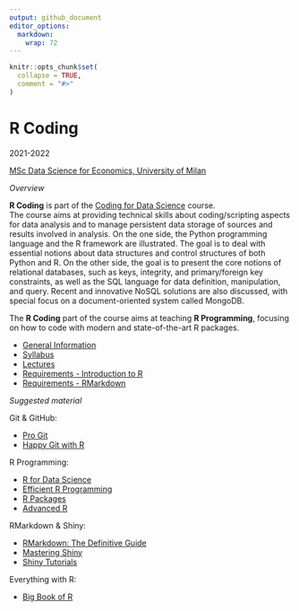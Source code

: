 ```yaml
---
output: github_document
editor_options: 
  markdown: 
    wrap: 72
---
```


```r
knitr::opts_chunk$set(
  collapse = TRUE,
  comment = "#>"
)
```

# R Coding

2021-2022

[MSc Data Science for Economics, University of
Milan](https://dse.cdl.unimi.it/en)

*Overview*

**R Coding** is part of the [Coding for Data
Science](https://www.unimi.it/it/corsi/insegnamenti-dei-corsi-di-laurea/2022/coding-data-science-and-data-management)
course.  
The course aims at providing technical skills about coding/scripting
aspects for data analysis and to manage persistent data storage of
sources and results involved in analysis. On the one side, the Python
programming language and the R framework are illustrated. The goal is to
deal with essential notions about data structures and control structures
of both Python and R. On the other side, the goal is to present the core
notions of relational databases, such as keys, integrity, and
primary/foreign key constraints, as well as the SQL language for data
definition, manipulation, and query. Recent and innovative NoSQL
solutions are also discussed, with special focus on a document-oriented
system called MongoDB.

The **R Coding** part of the course aims at teaching **R Programming**,
focusing on how to code with modern and state-of-the-art R packages.

-   [General
    Information](https://marcozanotti.github.io/rcoding-course/general-infos/rcod_description.html)  
-   [Syllabus](https://marcozanotti.github.io/rcoding-course/general-infos/rcod_syllabus.html)  
-   [Lectures](https://github.com/marcozanotti/rcoding-course/tree/master/R)  
-   [Requirements - Introduction to
    R](https://marcozanotti.github.io/rcoding-course/R/rcod_lecture0/rcod_lecture0_intro2R.html)
-   [Requirements -
    RMarkdown](https://marcozanotti.github.io/rcoding-course/R/rcod_lecture0/rcod_lecture0_rmarkdown.html)

*Suggested material*

Git & GitHub:

-   [Pro Git](https://git-scm.com/book/en/v2)  
-   [Happy Git with R](https://happygitwithr.com/index.html)

R Programming:

-   [R for Data Science](https://r4ds.had.co.nz/)  
-   [Efficient R
    Programming](https://csgillespie.github.io/efficientR/index.html)  
-   [R Packages](https://r-pkgs.org/index.html)  
-   [Advanced R](https://adv-r.hadley.nz/)

RMarkdown & Shiny:

-   [RMarkdown: The Definitive
    Guide](https://bookdown.org/yihui/rmarkdown/)  
-   [Mastering Shiny](https://mastering-shiny.org/)  
-   [Shiny Tutorials](https://shiny.rstudio.com/tutorial/)

Everything with R:

-   [Big Book of R](https://www.bigbookofr.com/)
